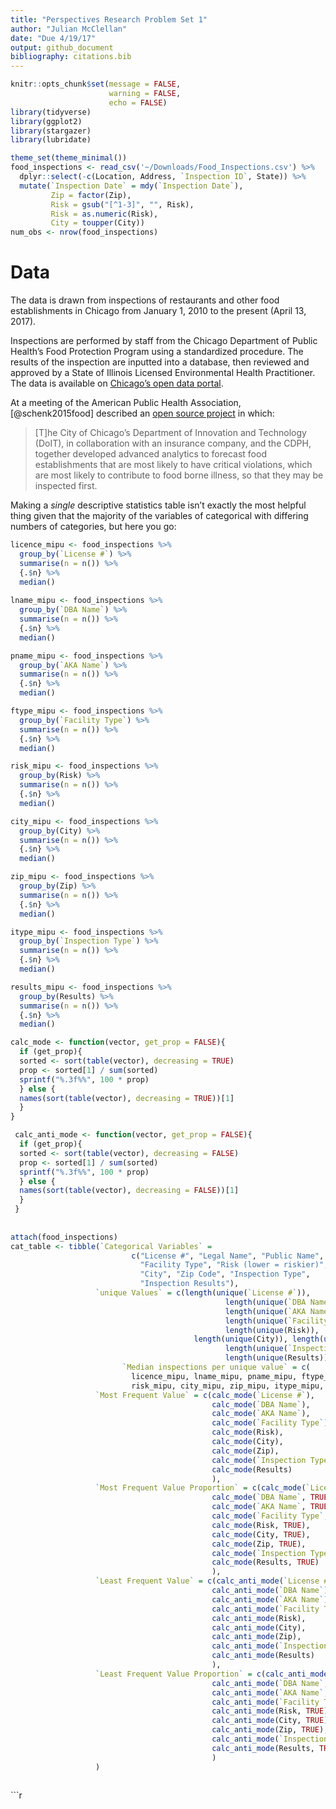 ```yaml
---
title: "Perspectives Research Problem Set 1"
author: "Julian McClellan"
date: "Due 4/19/17"
output: github_document
bibliography: citations.bib
---
```


```r
knitr::opts_chunk$set(message = FALSE,
                      warning = FALSE,
                      echo = FALSE)
library(tidyverse)
library(ggplot2)
library(stargazer)
library(lubridate)

theme_set(theme_minimal())
food_inspections <- read_csv('~/Downloads/Food_Inspections.csv') %>%
  dplyr::select(-c(Location, Address, `Inspection ID`, State)) %>%
  mutate(`Inspection Date` = mdy(`Inspection Date`),
         Zip = factor(Zip),
         Risk = gsub("[^1-3]", "", Risk),
         Risk = as.numeric(Risk),
         City = toupper(City))
num_obs <- nrow(food_inspections)
```

# Data

The data is drawn from inspections of restaurants and other food establishments in Chicago from January 1, 2010 to the present
(April 13, 2017).

Inspections are performed by staff from the Chicago Department of Public Health’s Food Protection Program using a standardized
procedure. The results of the inspection are inputted into a database, then reviewed and approved by a State of Illinois Licensed
Environmental Health Practitioner. The data is available on [Chicago's open data portal](https://data.cityofchicago.org/Health-Human-Services/Food-Inspections/4ijn-s7e5/data).

At a meeting of the American Public Health Association, [@schenk2015food] described an [open source project](https://github.com/Chicago/food-inspections-evaluation) in which:

> [T]he City of Chicago’s Department of Innovation and Technology (DoIT), in collaboration with an insurance company, and the CDPH, together developed advanced analytics to forecast 
> food establishments that are most likely to have critical violations, which are most likely to contribute to food borne 
> illness, so that they may be inspected first.

Making a *single* descriptive statistics table isn't exactly the most helpful thing
given that the majority of the variables of categorical with differing numbers of categories, but here you go:

```r
licence_mipu <- food_inspections %>%
  group_by(`License #`) %>%
  summarise(n = n()) %>%
  {.$n} %>%
  median()
  
lname_mipu <- food_inspections %>%
  group_by(`DBA Name`) %>%
  summarise(n = n()) %>%
  {.$n} %>%
  median()

pname_mipu <- food_inspections %>%
  group_by(`AKA Name`) %>%
  summarise(n = n()) %>%
  {.$n} %>%
  median()

ftype_mipu <- food_inspections %>%
  group_by(`Facility Type`) %>%
  summarise(n = n()) %>%
  {.$n} %>%
  median()

risk_mipu <- food_inspections %>%
  group_by(Risk) %>%
  summarise(n = n()) %>%
  {.$n} %>%
  median()

city_mipu <- food_inspections %>%
  group_by(City) %>%
  summarise(n = n()) %>%
  {.$n} %>%
  median()

zip_mipu <- food_inspections %>%
  group_by(Zip) %>%
  summarise(n = n()) %>%
  {.$n} %>%
  median()

itype_mipu <- food_inspections %>%
  group_by(`Inspection Type`) %>%
  summarise(n = n()) %>%
  {.$n} %>%
  median()

results_mipu <- food_inspections %>%
  group_by(Results) %>%
  summarise(n = n()) %>%
  {.$n} %>%
  median()

calc_mode <- function(vector, get_prop = FALSE){
  if (get_prop){
  sorted <- sort(table(vector), decreasing = TRUE)  
  prop <- sorted[1] / sum(sorted)
  sprintf("%.3f%%", 100 * prop)
  } else {
  names(sort(table(vector), decreasing = TRUE))[1] 
  }
}

 calc_anti_mode <- function(vector, get_prop = FALSE){
  if (get_prop){
  sorted <- sort(table(vector), decreasing = FALSE)  
  prop <- sorted[1] / sum(sorted)
  sprintf("%.3f%%", 100 * prop)
  } else {
  names(sort(table(vector), decreasing = FALSE))[1] 
  }
 }
 
 
attach(food_inspections)
cat_table <- tibble(`Categorical Variables` =
                           c("License #", "Legal Name", "Public Name",
                             "Facility Type", "Risk (lower = riskier)",
                             "City", "Zip Code", "Inspection Type",
                             "Inspection Results"),
                   `unique Values` = c(length(unique(`License #`)),
                                                length(unique(`DBA Name`)),
                                                length(unique(`AKA Name`)),
                                                length(unique(`Facility Type`)),
                                                length(unique(Risk)),
                                         length(unique(City)), length(unique(Zip)), 
                                                length(unique(`Inspection Type`)),
                                                length(unique(Results))),
                         `Median inspections per unique value` = c(
                           licence_mipu, lname_mipu, pname_mipu, ftype_mipu,
                           risk_mipu, city_mipu, zip_mipu, itype_mipu, results_mipu),
                   `Most Frequent Value` = c(calc_mode(`License #`),
                                             calc_mode(`DBA Name`),
                                             calc_mode(`AKA Name`),
                                             calc_mode(`Facility Type`),
                                             calc_mode(Risk),
                                             calc_mode(City),
                                             calc_mode(Zip),
                                             calc_mode(`Inspection Type`),
                                             calc_mode(Results)
                                             ),
                   `Most Frequent Value Proportion` = c(calc_mode(`License #`, TRUE),
                                             calc_mode(`DBA Name`, TRUE),
                                             calc_mode(`AKA Name`, TRUE),
                                             calc_mode(`Facility Type`, TRUE),
                                             calc_mode(Risk, TRUE),
                                             calc_mode(City, TRUE),
                                             calc_mode(Zip, TRUE),
                                             calc_mode(`Inspection Type`, TRUE),
                                             calc_mode(Results, TRUE)
                                             ),
                   `Least Frequent Value` = c(calc_anti_mode(`License #`),
                                             calc_anti_mode(`DBA Name`),
                                             calc_anti_mode(`AKA Name`),
                                             calc_anti_mode(`Facility Type`),
                                             calc_anti_mode(Risk),
                                             calc_anti_mode(City),
                                             calc_anti_mode(Zip),
                                             calc_anti_mode(`Inspection Type`),
                                             calc_anti_mode(Results)
                                             ),
                   `Least Frequent Value Proportion` = c(calc_anti_mode(`License #`, TRUE),
                                             calc_anti_mode(`DBA Name`, TRUE),
                                             calc_anti_mode(`AKA Name`, TRUE),
                                             calc_anti_mode(`Facility Type`, TRUE),
                                             calc_anti_mode(Risk, TRUE),
                                             calc_anti_mode(City, TRUE),
                                             calc_anti_mode(Zip, TRUE),
                                             calc_anti_mode(`Inspection Type`, TRUE),
                                             calc_anti_mode(Results, TRUE)
                                             )
                   )
```

```r
```

```r